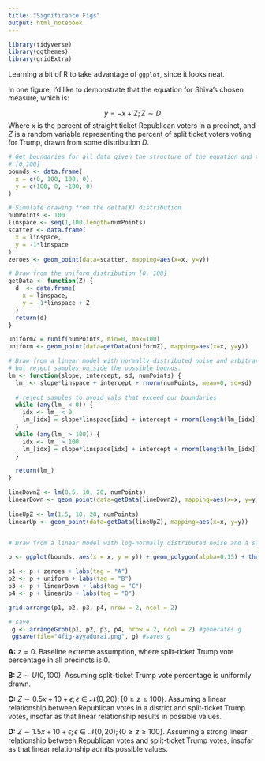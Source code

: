 ```yaml
---
title: "Significance Figs"
output: html_notebook
---
```


```r
library(tidyverse)
library(ggthemes)
library(gridExtra)
```

Learning a bit of R to take advantage of `ggplot`, since it looks neat.

In one figure, I'd like to demonstrate that the equation for Shiva's chosen measure, which is:

$$ y = -x + Z; Z \sim D $$
Where $x$ is the percent of straight ticket Republican voters in a precinct, and $Z$ is a random variable representing the percent of split ticket voters voting for Trump, drawn from some distribution $D$.

```r

# Get boundaries for all data given the structure of the equation and the limitation that percents must be within
# [0,100]
bounds <- data.frame(
  x = c(0, 100, 100, 0),
  y = c(100, 0, -100, 0)
)

# Simulate drawing from the delta(X) distribution
numPoints <- 100
linspace <- seq(1,100,length=numPoints)
scatter <- data.frame(
  x = linspace,
  y = -1*linspace
)
zeroes <- geom_point(data=scatter, mapping=aes(x=x, y=y))

# Draw from the uniform distribution [0, 100]
getData <- function(Z) {
  d  <- data.frame(
    x = linspace,
    y = -1*linspace + Z
  )
  return(d)
}

uniformZ = runif(numPoints, min=0, max=100)
uniform <- geom_point(data=getData(uniformZ), mapping=aes(x=x, y=y))

# Draw from a linear model with normally distributed noise and arbitrary slope/intercept--
# but reject samples outside the possible bounds.
lm <- function(slope, intercept, sd, numPoints) {
  lm_ <- slope*linspace + intercept + rnorm(numPoints, mean=0, sd=sd)
  
  # reject samples to avoid vals that exceed our boundaries
  while (any(lm_ < 0)) {
    idx <- lm_ < 0
    lm_[idx] = slope*linspace[idx] + intercept + rnorm(length(lm_[idx]), mean=0, sd=sd)
  }
  while (any(lm_ > 100)) {
    idx <- lm_ > 100
    lm_[idx] = slope*linspace[idx] + intercept + rnorm(length(lm_[idx]), mean=0, sd=sd)
  }

  return(lm_)
}

lineDownZ <- lm(0.5, 10, 20, numPoints)
linearDown <- geom_point(data=getData(lineDownZ), mapping=aes(x=x, y=y))
    
lineUpZ <- lm(1.5, 10, 20, numPoints)
linearUp <- geom_point(data=getData(lineUpZ), mapping=aes(x=x, y=y))


# Draw from a linear model with log-normally distributed noise and a slope more than 1

p <- ggplot(bounds, aes(x = x, y = y)) + geom_polygon(alpha=0.15) + theme_light()

p1 <- p + zeroes + labs(tag = "A")
p2 <- p + uniform + labs(tag = "B")
p3 <- p + linearDown + labs(tag = "C")
p4 <- p + linearUp + labs(tag = "D")

grid.arrange(p1, p2, p3, p4, nrow = 2, ncol = 2)

# save
 g <- arrangeGrob(p1, p2, p3, p4, nrow = 2, ncol = 2) #generates g
 ggsave(file="4fig-ayyadurai.png", g) #saves g

```
**A:** $z = 0$. Baseline extreme assumption, where split-ticket Trump vote percentage in all precincts is 0. 

**B:** $Z \sim U(0, 100)$. Assuming split-ticket Trump vote percentage is uniformly drawn. 

**C:** $Z \sim 0.5x + 10 + \epsilon; \epsilon \in \mathcal{N}(0, 20); \{0 \ge z \ge 100\}$. Assuming a linear relationship between Republican votes in a district and split-ticket Trump votes, insofar as that linear relationship results in possible values. 

**D:** $Z \sim 1.5x + 10 + \epsilon; \epsilon \in \mathcal{N}(0, 20); \{0 \ge z \ge 100\}$. Assuming a strong linear relationship between Republican votes and split-ticket Trump votes, insofar as that linear relationship admits possible values.